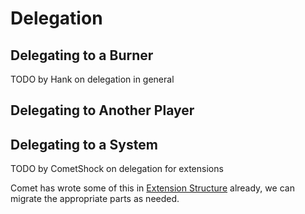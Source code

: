 # Delegation

## Delegating to a Burner

TODO by Hank on delegation in general

## Delegating to Another Player

## Delegating to a System

TODO by CometShock on delegation for extensions


Comet has wrote some of this in [Extension Structure](./extension-structure.mdx) already,
we can migrate the appropriate parts as needed.
